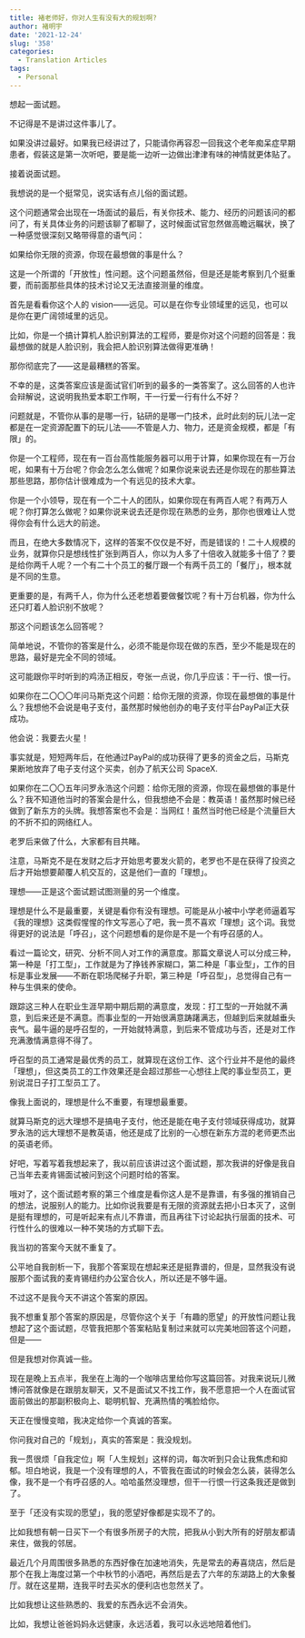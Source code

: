 ```yaml
---
title: 褚老师好，你对人生有没有大的规划啊?
author: 褚明宇
date: '2021-12-24'
slug: '358'
categories:
  - Translation Articles
tags:
  - Personal
---
```


想起一面试题。

不记得是不是讲过这件事儿了。

如果没讲过最好。如果我已经讲过了，只能请你再容忍一回我这个老年痴呆症早期患者，假装这是第一次听吧，要是能一边听一边做出津津有味的神情就更体贴了。

接着说面试题。

我想说的是一个挺常见，说实话有点儿俗的面试题。

这个问题通常会出现在一场面试的最后，有关你技术、能力、经历的问题该问的都问了，有关具体业务的问题该聊了都聊了，这时候面试官忽然做高瞻远瞩状，换了一种感觉很深刻又略带得意的语气问：

如果给你无限的资源，你现在最想做的事是什么？

这是一个所谓的「开放性」性问题。这个问题虽然俗，但是还是能考察到几个挺重要，而前面那些具体的技术讨论又无法直接测量的维度。

首先是看看你这个人的 vision——远见。可以是在你专业领域里的远见，也可以是你在更广阔领域里的远见。

比如，你是一个搞计算机人脸识别算法的工程师，要是你对这个问题的回答是：我最想做的就是人脸识别，我会把人脸识别算法做得更准确！

那你彻底完了——这是最糟糕的答案。

不幸的是，这类答案应该是面试官们听到的最多的一类答案了。这么回答的人也许会辩解说，这说明我热爱本职工作啊，干一行爱一行有什么不好？

问题就是，不管你从事的是哪一行，钻研的是哪一门技术，此时此刻的玩儿法一定都是在一定资源配置下的玩儿法——不管是人力、物力，还是资金规模，都是「有限」的。

你是一个工程师，现在有一百台高性能服务器可以用于计算，如果你现在有一万台呢，如果有十万台呢？你会怎么怎么做呢？如果你说来说去还是你现在的那些算法那些思路，那你估计很难成为一个有远见的技术大拿。

你是一个小领导，现在有一个二十人的团队，如果你现在有两百人呢？有两万人呢？你打算怎么做呢？如果你说来说去还是你现在熟悉的业务，那你也很难让人觉得你会有什么远大的前途。

而且，在绝大多数情况下，这样的答案不仅仅是不好，而是错误的！二十人规模的业务，就算你只是想线性扩张到两百人，你以为人多了十倍收入就能多十倍了？要是给你两千人呢？一个有二十个员工的餐厅跟一个有两千员工的「餐厅」，根本就是不同的生意。

更重要的是，有两千人，你为什么还老想着要做餐饮呢？有十万台机器，你为什么还只盯着人脸识别不放呢？

那这个问题该怎么回答呢？

简单地说，不管你的答案是什么，必须不能是你现在做的东西，至少不能是现在的思路，最好是完全不同的领域。

这可能跟你平时听到的鸡汤正相反，夸张一点说，你几乎应该：干一行、恨一行。

如果你在二〇〇〇年问马斯克这个问题：给你无限的资源，你现在最想做的事是什么？我想他不会说是电子支付，虽然那时候他创办的电子支付平台PayPal正大获成功。

他会说：我要去火星！

事实就是，短短两年后，在他通过PayPal的成功获得了更多的资金之后，马斯克果断地放弃了电子支付这个买卖，创办了航天公司 SpaceX. 

如果你在二〇〇五年问罗永浩这个问题：给你无限的资源，你现在最想做的事是什么？我不知道他当时的答案会是什么，但我想绝不会是：教英语！虽然那时候已经做到了新东方的头牌。我想答案也不会是：当网红！虽然当时他已经是个流量巨大的不折不扣的网络红人。

老罗后来做了什么，大家都有目共睹。

注意，马斯克不是在发财之后才开始思考要发火箭的，老罗也不是在获得了投资之后才开始想要颠覆人机交互的，这是他们一直的「理想」。

理想——正是这个面试题试图测量的另一个维度。

理想是什么不是最重要，关键是看你有没有理想。可能是从小被中小学老师逼着写《我的理想》这类假惺惺的作文写恶心了吧，我一贯不喜欢「理想」这个词。我觉得更好的说法是「呼召」，这个问题想看的是你是不是一个有呼召感的人。

看过一篇论文，研究、分析不同人对工作的满意度。那篇文章说人可以分成三种，第一种是「打工型」，工作就是为了挣钱养家糊口，第二种是「事业型」，工作的目标是事业发展——不断在职场爬梯子升职，第三种是「呼召型」，总觉得自己有一种与生俱来的使命。

跟踪这三种人在职业生涯早期中期后期的满意度，发现：打工型的一开始就不满意，到后来还是不满意。而事业型的一开始很满意踌躇满志，但越到后来就越垂头丧气。最牛逼的是呼召型的，一开始就特满意，到后来不管成功与否，还是对工作充满激情满意得不得了。

呼召型的员工通常是最优秀的员工，就算现在这份工作、这个行业并不是他的最终「理想」，但这类员工的工作效果还是会超过那些一心想往上爬的事业型员工，更别说混日子打工型员工了。

像我上面说的，理想是什么不重要，有理想最重要。

就算马斯克的远大理想不是搞电子支付，他还是能在电子支付领域获得成功，就算罗永浩的远大理想不是教英语，他还是成了比别的一心想在新东方混的老师更杰出的英语老师。

好吧，写着写着我想起来了，我以前应该讲过这个面试题，那次我讲的好像是我自己当年去麦肯锡面试被问到这个问题时给的答案。

哦对了，这个面试题考察的第三个维度是看你这人是不是靠谱，有多强的推销自己的想法，说服别人的能力。比如你说我要是有无限的资源就去把小日本灭了，这倒是挺有理想的，可是听起来有点儿不靠谱，而且再往下讨论起执行层面的技术、可行性什么的很难以一种不笑场的方式聊下去。

我当初的答案今天就不重复了。

公平地自我剖析一下，我那个答案现在想起来还是挺靠谱的，但是，显然我没有说服那个面试我的麦肯锡纽约办公室合伙人，所以还是不够牛逼。

不过这不是我今天不讲这个答案的原因。

我不想重复那个答案的原因是，尽管你这个关于「有趣的愿望」的开放性问题让我想起了这个面试题，尽管我把那个答案粘贴复制过来就可以完美地回答这个问题，但是——

但是我想对你真诚一些。

现在是晚上五点半，我坐在上海的一个咖啡店里给你写这篇回答。对我来说玩儿微博问答就像是在跟朋友聊天，又不是面试又不找工作，我不愿意把一个人在面试官面前做出的那副积极向上、聪明机智、充满热情的嘴脸给你。

天正在慢慢变暗，我决定给你一个真诚的答案。

你问我对自己的「规划」，真实的答案是：我没规划。

我一贯很烦「自我定位」啊「人生规划」这样的词，每次听到只会让我焦虑和抑郁。坦白地说，我是一个没有理想的人，不管我在面试的时候会怎么装，装得怎么像，我不是一个有呼召感的人。哈哈虽然没理想，但干一行恨一行这条我还是做到了。

至于「还没有实现的愿望」，我的愿望好像都是实现不了的。

比如我想有朝一日买下一个有很多所房子的大院，把我从小到大所有的好朋友都请来住，做我的邻居。

最近几个月周围很多熟悉的东西好像在加速地消失，先是常去的寿喜烧店，然后是那个在我上海度过第一个中秋节的小酒吧，再然后是去了六年的东湖路上的大象餐厅。就在这星期，连我平时去买水的便利店也忽然关了。

比如我想让这些熟悉的、我爱的东西永远不会消失。

比如，我想让爸爸妈妈永远健康，永远活着，我可以永远地陪着他们。